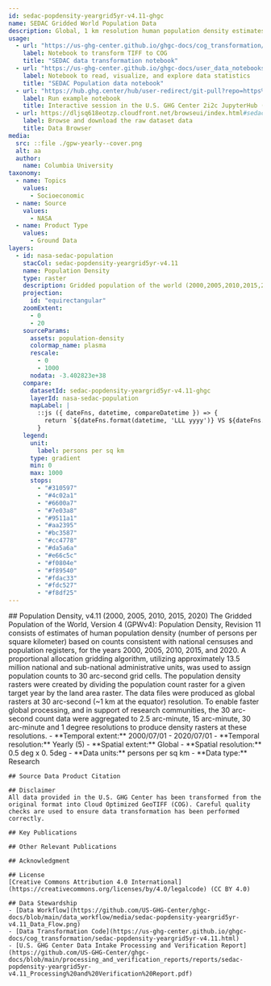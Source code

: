 ```yaml
---
id: sedac-popdensity-yeargrid5yr-v4.11-ghgc
name: SEDAC Gridded World Population Data
description: Global, 1 km resolution human population density estimates based on national censuses and population registers, version 4.11
usage:
  - url: "https://us-ghg-center.github.io/ghgc-docs/cog_transformation/sedac-popdensity-yeargrid5yr-v4.11.html"
    label: Notebook to transform TIFF to COG
    title: "SEDAC data transformation notebook"
  - url: "https://us-ghg-center.github.io/ghgc-docs/user_data_notebooks/sedac-popdensity-yeargrid5yr-v4.11_User_Notebook.html"
    label: Notebook to read, visualize, and explore data statistics
    title: "SEDAC Population data notebook"
  - url: "https://hub.ghg.center/hub/user-redirect/git-pull?repo=https%3A%2F%2Fgithub.com%2FUS-GHG-Center%2Fghgc-docs&urlpath=tree%2Fghgc-docs%2Fuser_data_notebooks%2Fsedac-popdensity-yeargrid5yr-v4.11_User_Notebook.ipynb&branch=main"
    label: Run example notebook
    title: Interactive session in the U.S. GHG Center 2i2c JupyterHub (requires account)
  - url: https://dljsq618eotzp.cloudfront.net/browseui/index.html#sedac-popdensity-yeargrid5yr-v4.11/
    label: Browse and download the raw dataset data
    title: Data Browser
media:
  src: ::file ./gpw-yearly--cover.png
  alt: aa
  author:
    name: Columbia University
taxonomy:
  - name: Topics
    values:
      - Socioeconomic
  - name: Source
    values:
      - NASA
  - name: Product Type
    values:
      - Ground Data
layers:
  - id: nasa-sedac-population
    stacCol: sedac-popdensity-yeargrid5yr-v4.11
    name: Population Density
    type: raster
    description: Gridded population of the world (2000,2005,2010,2015,2020)
    projection:
      id: "equirectangular"
    zoomExtent:
      - 0
      - 20
    sourceParams:
      assets: population-density
      colormap_name: plasma
      rescale:
        - 0
        - 1000
      nodata: -3.402823e+38
    compare:
      datasetId: sedac-popdensity-yeargrid5yr-v4.11-ghgc
      layerId: nasa-sedac-population
      mapLabel: |
        ::js ({ dateFns, datetime, compareDatetime }) => {
          return `${dateFns.format(datetime, 'LLL yyyy')} VS ${dateFns.format(compareDatetime, 'LLL yyyy')}`;
        }
    legend:
      unit:
        label: persons per sq km
      type: gradient
      min: 0
      max: 1000
      stops:
        - "#310597"
        - "#4c02a1"
        - "#6600a7"
        - "#7e03a8"
        - "#9511a1"
        - "#aa2395"
        - "#bc3587"
        - "#cc4778"
        - "#da5a6a"
        - "#e66c5c"
        - "#f0804e"
        - "#f89540"
        - "#fdac33"
        - "#fdc527"
        - "#f8df25"
---
```


<Block>
  <Prose>
    ## Population Density, v4.11 (2000, 2005, 2010, 2015, 2020)
    The Gridded Population of the World, Version 4 (GPWv4): Population Density, Revision 11 consists of estimates of human population density (number of persons per square kilometer) based on counts consistent with national censuses and population registers, for the years 2000, 2005, 2010, 2015, and 2020. A proportional allocation gridding algorithm, utilizing approximately 13.5 million national and sub-national administrative units, was used to assign population counts to 30 arc-second grid cells. The population density rasters were created by dividing the population count raster for a given target year by the land area raster. The data files were produced as global rasters at 30 arc-second (~1 km at the equator) resolution. To enable faster global processing, and in support of research communities, the 30 arc-second count data were aggregated to 2.5 arc-minute, 15 arc-minute, 30 arc-minute and 1 degree resolutions to produce density rasters at these resolutions.    
    - **Temporal extent:** 2000/07/01 - 2020/07/01 
    - **Temporal resolution:** Yearly (5)   
    - **Spatial extent:** Global    
    - **Spatial resolution:** 0.5 deg x 0. 5deg    
    - **Data units:** persons per sq km     
    - **Data type:** Research
    
    ## Source Data Product Citation
  
    ## Disclaimer
    All data provided in the U.S. GHG Center has been transformed from the original format into Cloud Optimized GeoTIFF (COG). Careful quality checks are used to ensure data transformation has been performed correctly.
 
    ## Key Publications

    ## Other Relevant Publications

    ## Acknowledgment

    ## License
    [Creative Commons Attribution 4.0 International](https://creativecommons.org/licenses/by/4.0/legalcode) (CC BY 4.0)

    ## Data Stewardship
    - [Data Workflow](https://github.com/US-GHG-Center/ghgc-docs/blob/main/data_workflow/media/sedac-popdensity-yeargrid5yr-v4.11_Data_Flow.png)
    - [Data Transformation Code](https://us-ghg-center.github.io/ghgc-docs/cog_transformation/sedac-popdensity-yeargrid5yr-v4.11.html)
    - [U.S. GHG Center Data Intake Processing and Verification Report](https://github.com/US-GHG-Center/ghgc-docs/blob/main/processing_and_verification_reports/reports/sedac-popdensity-yeargrid5yr-v4.11_Processing%20and%20Verification%20Report.pdf)

  </Prose>
</Block>
